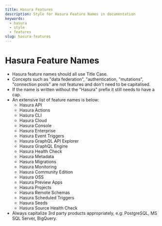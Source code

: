 ```yaml
---
title: Hasura Features
description: Style for Hasura Feature Names in documentation
keywords:
  - hasura
  - style
  - features
slug: hasura-features
---
```


# Hasura Feature Names

- Hasura feature names should all use Title Case.
- Concepts such as "data federation", "authentication, "mutations", "connection pools" are not features and don't
  need to be capitalised.
- If the name is written without the "Hasura" prefix it still needs to have a cap.
- An extensive list of feature names is below:
  - Hasura API
  - Hasura Actions
  - Hasura CLI
  - Hasura Cloud
  - Hasura Console
  - Hasura Enterprise
  - Hasura Event Triggers
  - Hasura GraphQL API Explorer
  - Hasura GraphQL Engine
  - Hasura Health Check
  - Hasura Metadata
  - Hasura Migrations
  - Hasura Monitoring
  - Hasura Community Edition
  - Hasura OSS
  - Hasura Preview Apps
  - Hasura Projects
  - Hasura Remote Schemas
  - Hasura Scheduled Triggers
  - Hasura Seeds
  - Hasura Source Health Check
- Always capitalize 3rd party products appropriately, e.g: PostgreSQL, MS SQL Server, BigQuery.
